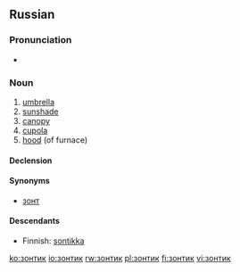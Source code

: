 ==Russian==

===Pronunciation===
*{{audio|Ru-зонтик.ogg|audio}}

===Noun===
{{infl|ru|noun|tr=zóntik|g=m}}

#[[umbrella]]
#[[sunshade]]
#[[canopy]]
#[[cupola]]
#[[hood]] (of furnace)

====Declension====
{{ru-noun1|зо́нтик|зо́нтики
|зо́нтика|зо́нтиков
|зо́нтику|зо́нтикам
|зо́нтик|зо́нтики
|зо́нтиком|зо́нтиками
|о зо́нтике|о зо́нтиках}}

====Synonyms====
*[[зонт]]

====Descendants====
* Finnish: [[sontikka]]

[[ko:зонтик]]
[[io:зонтик]]
[[rw:зонтик]]
[[pl:зонтик]]
[[fi:зонтик]]
[[vi:зонтик]]